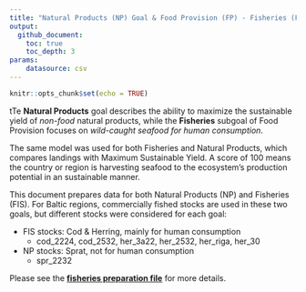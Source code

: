 ```yaml
---
title: "Natural Products (NP) Goal & Food Provision (FP) - Fisheries (FIS) subgoal Data Prep"
output:
  github_document:
    toc: true
    toc_depth: 3
params: 
    datasource: csv
---
```


```r
knitr::opts_chunk$set(echo = TRUE)
```

tTe **Natural Products** goal describes the ability to maximize the sustainable yield of _non-food_ natural products, while the **Fisheries** subgoal of Food Provision focuses on _wild-caught seafood for human consumption_. 

The same model was used for both Fisheries and Natural Products, which compares landings with Maximum Sustainable Yield. A score of 100 means the country or region is harvesting seafood to the ecosystem’s production potential in an sustainable manner.

This document prepares data for both Natural Products (NP) and Fisheries (FIS). For Baltic regions, commercially fished stocks are used in these two goals, but different stocks were considered for each goal: 

- FIS stocks: Cod & Herring, mainly for human consumption 
  - cod_2224, cod_2532, her_3a22, her_2532, her_riga, her_30
- NP  stocks: Sprat, not for human consumption
  - spr_2232

Please see the [**fisheries preparation file**](https://github.com/OHI-Science/bhi/blob/draft/baltic2015/prep/FIS/fis_np_prep.md) for more details.
